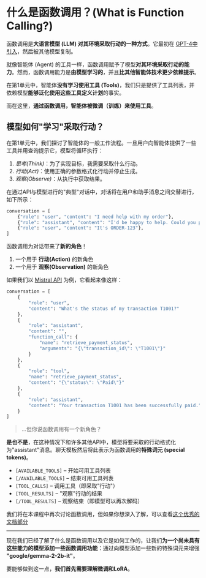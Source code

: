 # 什么是函数调用？(What is Function Calling?)

函数调用是**大语言模型 (LLM) 对其环境采取行动的一种方式**。它最初在 [GPT-4中引入](https://openai.com/index/function-calling-and-other-api-updates/)，然后被其他模型复制。

就像智能体 (Agent) 的工具一样，函数调用赋予了模型**对其环境采取行动的能力**。然而，函数调用能力是**由模型学习的**，并且**比其他智能体技术更少依赖提示**。

在第1单元中，智能体**没有学习使用工具 (Tools)**，我们只是提供了工具列表，并依赖模型**能够泛化使用这些工具定义计划**的事实。

而在这里，**通过函数调用，智能体被微调（训练）来使用工具**。

## 模型如何"学习"采取行动？

在第1单元中，我们探讨了智能体的一般工作流程。一旦用户向智能体提供了一些工具并用查询提示它，模型将循环执行：

1. *思考(Think)*：为了实现目标，我需要采取什么行动。
2. *行动(Act)*：使用正确的参数格式化行动并停止生成。
3. *观察(Observe)*：从执行中获取结果。

在通过API与模型进行的"典型"对话中，对话将在用户和助手消息之间交替进行，如下所示：

```python
conversation = [
    {"role": "user", "content": "I need help with my order"},
    {"role": "assistant", "content": "I'd be happy to help. Could you provide your order number?"},
    {"role": "user", "content": "It's ORDER-123"},
]
```

函数调用为对话带来了**新的角色**！

1. 一个用于 **行动(Action)** 的新角色
2. 一个用于 **观察(Observation)** 的新角色

如果我们以 [Mistral API](https://docs.mistral.ai/capabilities/function_calling/) 为例，它看起来像这样：

```python
conversation = [
    {
        "role": "user",
        "content": "What's the status of my transaction T1001?"
    },
    {
        "role": "assistant",
        "content": "",
        "function_call": {
            "name": "retrieve_payment_status",
            "arguments": "{\"transaction_id\": \"T1001\"}"
        }
    },
    {
        "role": "tool",
        "name": "retrieve_payment_status",
        "content": "{\"status\": \"Paid\"}"
    },
    {
        "role": "assistant",
        "content": "Your transaction T1001 has been successfully paid."
    }
]
```

> ...但你说函数调用有一个新角色？

**是也不是**，在这种情况下和许多其他API中，模型将要采取的行动格式化为"assistant"消息。聊天模板然后将此表示为函数调用的**特殊词元 (special tokens)**。

- `[AVAILABLE_TOOLS]` – 开始可用工具列表  
- `[/AVAILABLE_TOOLS]` – 结束可用工具列表  
- `[TOOL_CALLS]` – 调用工具（即采取"行动"）  
- `[TOOL_RESULTS]` – "观察"行动的结果  
- `[/TOOL_RESULTS]` – 观察结束（即模型可以再次解码）

我们将在本课程中再次讨论函数调用，但如果你想深入了解，可以查看[这个优秀的文档部分](https://docs.mistral.ai/capabilities/function_calling/)

---

现在我们已经了解了什么是函数调用以及它是如何工作的，让我们**为一个尚未具有这些能力的模型添加一些函数调用功能**：通过向模型添加一些新的特殊词元来增强 **"google/gemma-2-2b-it"**。

要能够做到这一点，**我们首先需要理解微调和LoRA**。